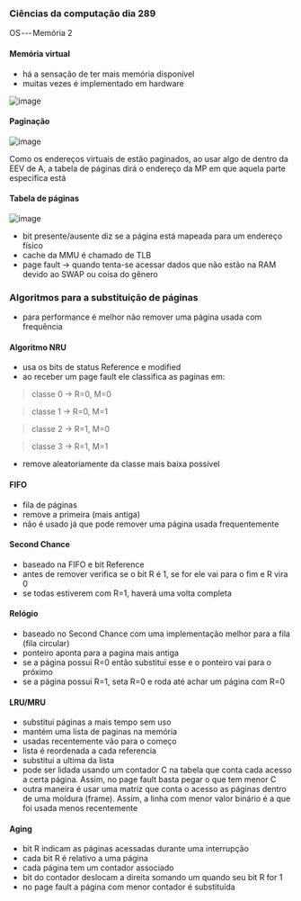 




### Ciências da computação dia 289

OS --- Memória 2

#### Memória virtual

-   há a sensação de ter mais memória disponível
-   muitas vezes é implementado em hardware

![image](https://cdn-images-1.medium.com/max/800/1*l95XJFclCo-2vHlSBRGHWw.png)

#### Paginação

![image](https://cdn-images-1.medium.com/max/800/1*6TH3jMPvk4KWvb2-qGpJnw.png)

Como os endereços virtuais de estão paginados, ao usar algo de dentro da
EEV de A, a tabela de páginas dirá o endereço da MP em que aquela parte
especifica está

#### Tabela de páginas

![image](https://cdn-images-1.medium.com/max/800/1*m02DeENsaSiI8mrdHnuWwQ.png)

-   bit presente/ausente diz se a página está mapeada para um endereço
    físico
-   cache da MMU é chamado de TLB
-   page fault → quando tenta-se acessar dados que não estão na RAM
    devido ao SWAP ou coisa do gênero








### Algoritmos para a substituição de páginas

-   para performance é melhor não remover uma página usada com
    frequência

#### Algoritmo NRU

-   usa os bits de status Reference e modified
-   ao receber um page fault ele classifica as paginas em:

> classe 0 → R=0, M=0

> classe 1 → R=0, M=1

> classe 2 → R=1, M=0

> classe 3 → R=1, M=1

-   remove aleatoriamente da classe mais baixa possível

#### FIFO

-   fila de páginas
-   remove a primeira (mais antiga)
-   não é usado já que pode remover uma página usada frequentemente

#### Second Chance

-   baseado na FIFO e bit Reference
-   antes de remover verifica se o bit R é 1, se for ele vai para o fim
    e R vira 0
-   se todas estiverem com R=1, haverá uma volta completa

#### Relógio

-   baseado no Second Chance com uma implementação melhor para a fila
    (fila circular)
-   ponteiro aponta para a pagina mais antiga
-   se a página possui R=0 então substitui esse e o ponteiro vai para o
    próximo
-   se a página possui R=1, seta R=0 e roda até achar um página com R=0

#### LRU/MRU

-   substitui páginas a mais tempo sem uso
-   mantém uma lista de paginas na memória
-   usadas recentemente vão para o começo
-   lista é reordenada a cada referencia
-   substitui a ultima da lista
-   pode ser lidada usando um contador C na tabela que conta cada acesso
    a certa página. Assim, no page fault basta pegar o que tem menor C
-   outra maneira é usar uma matriz que conta o acesso as páginas dentro
    de uma moldura (frame). Assim, a linha com menor valor binário é a
    que foi usada menos recentemente

#### Aging

-   bit R indicam as páginas acessadas durante uma interrupção
-   cada bit R é relativo a uma página
-   cada página tem um contador associado
-   bit do contador deslocam a direita somando um quando seu bit R for 1
-   no page fault a página com menor contador é substituída


